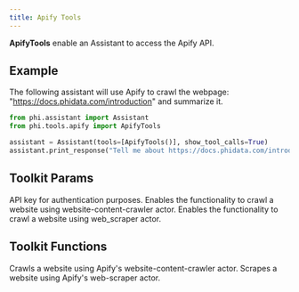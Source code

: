 ```yaml
---
title: Apify Tools
---
```


**ApifyTools** enable an Assistant to access the Apify API.

## Example

The following assistant will use Apify to crawl the webpage: "https://docs.phidata.com/introduction" and summarize it.

```python cookbook/tools/apify_tools.py
from phi.assistant import Assistant
from phi.tools.apify import ApifyTools

assistant = Assistant(tools=[ApifyTools()], show_tool_calls=True)
assistant.print_response("Tell me about https://docs.phidata.com/introduction", markdown=True)
```

## Toolkit Params

<ResponseField name="api_key" type="str">
  API key for authentication purposes.
</ResponseField>
<ResponseField name="website_content_crawler" type="bool" default="True">
  Enables the functionality to crawl a website using website-content-crawler
  actor.
</ResponseField>
<ResponseField name="web_scraper" type="bool" default="False">
  Enables the functionality to crawl a website using web_scraper actor.
</ResponseField>

## Toolkit Functions

<ResponseField name="website_content_crawler">
  Crawls a website using Apify's website-content-crawler actor.
</ResponseField>
<ResponseField name="web_scrapper">
  Scrapes a website using Apify's web-scraper actor.
</ResponseField>
